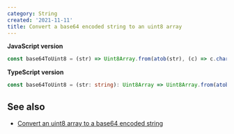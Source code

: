 ```yaml
---
category: String
created: '2021-11-11'
title: Convert a base64 encoded string to an uint8 array
---
```


**JavaScript version**

```js base64ToUint8.js
const base64ToUint8 = (str) => Uint8Array.from(atob(str), (c) => c.charCodeAt(0));
```

**TypeScript version**

```ts base64ToUint8.ts
const base64ToUint8 = (str: string): Uint8Array => Uint8Array.from(atob(str), (c) => c.charCodeAt(0));
```

## See also

-   [Convert an uint8 array to a base64 encoded string](https://phuoc.ng/collection/1-loc/convert-an-uint8-array-to-a-base64-encoded-string/)
